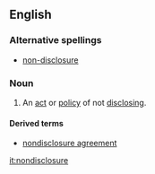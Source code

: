 ==English==
===Alternative spellings===
*[[non-disclosure]]

===Noun===
{{en-noun}}
# An [[act]] or [[policy]] of not [[disclose|disclosing]].

====Derived terms====
*[[nondisclosure agreement]]

[[it:nondisclosure]]